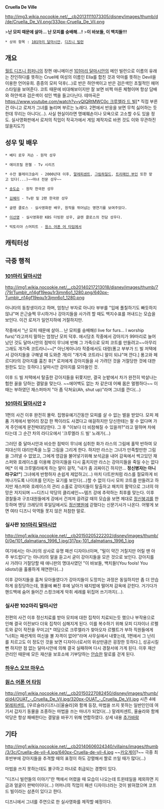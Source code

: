 '''Cruella De Ville'''

http://img3.wikia.nocookie.net/__cb20131111073305/disney/images/thumb/d/de/Cruella_De_Vil.png/333px-Cruella_De_Vil.png

>'''난 모피 때문에 살아... 난 모피를 숭배해...!'''
>'''이 바보들, 이 백치들!!!'''

 * 상위 항목 : [[101마리 달마시안]], [[디즈니 빌런]]

== 개요 ==
[[월트 디즈니 컴퍼니]]의 장편 애니메이션 [[101마리 달마시안]]의 메인 빌런으로 이름의 유래는 잔인하다를 뜻하는 Cruel에 여성의 이름인 Ella를 합친 것과 악마를 뜻하는 Devil을 이용한 언어유희. 증증의 모피 덕후(...)로 반은 하얀색이고 반은 검은색인 초월적인 헤어스타일을 보여준다. 코트 때문에 비대해보이지만 잘 보면 비쩍 마른 체형이며 항상 담배와 하얀색과 검은색이 섞인 백을 들고다닌다. 테마곡은 [[https://www.youtube.com/watch?v=yQlQRtMWC0c 크루엘라 드 빌]][* 직접 부른 건 아니고 로져가 그녀를 놀리며 부르는 노래다. 2편에서 반응을 보면 무척 싫어하는 듯한데 무리는 아니다(...). 사실 현실이라면 명예훼손이나 모욕으로 고소할 수도 있을 정도. 실사영화판에서 로저의 직업이 작곡가에서 게임 제작자로 바뀐 것도 이와 무관하진 않을지도?]
== 성우 및 배우 ==

 * 베티 로우 저슨 - 원작 성우

 * 에이프릴 윈첼 - Tv 시리즈 

 * 수잔 블레이크슬리 - 2000년대 이후, [[말레피센트]], [[그림하일드]], [[트리메인 부인]] 또한 맡고 있다(...)~~마녀 전문 성우~~

 * [[송도순]] - 원작 한국판 성우

 * [[김혜미]] - Tv판 밑 2편 한국판 성우

 * 글렌 클로스 - 실사영화판 배우, 원작을 뛰어넘는 명연기를 보여주었다.

 * [[이선영]] - 실사영화판 KBS 더빙판 성우, 글렌 클로스의 전담 성우다.

 * 빅토리아 스머피트 - [[원스 어폰 어 타임]]에서
 
== 캐릭터성 ==
== 극중 행적 ==
=== [[101마리 달마시안]] ===
http://img1.wikia.nocookie.net/__cb20140217213018/disney/images/thumb/7/79/Tumblr_n14gf19equ1r3jmn6o1_1280.png/640px-Tumblr_n14gf19equ1r3jmn6o1_1280.png

아니타의 동창생이라고 하며, 엄청난 부자로 아니타 부부를 "입에 풀칠하기도 빠듯하지 않냐"며 은근슬쩍 무시하거나 강아지들을 사가려 할 때도 백지수표를 꺼내드는 모습을 보인다. 이건 로저가 일언지하에 거절하지만.

작중에서 "난 모피 때문에 살아... 난 모피를 숭배해(I live for furs... I worship furs)"라고까지 말하는 엄청난 모피 덕후. 애시당초 작중에서 강아지가 99마리로 늘어났던 것도 달마시안의 점박이 무늬에 반해 그 가죽으로 모피 코트를 만들려고~~아무리 그래도 개가죽 코트라니~~[* 아닌게아니라 작중에서도 대령(퐁고 부부가 드 빌 저택에서 강아지들을 구해낼 때 도와준 개)이 "개가죽 코트라니 말이 되냐"며 깐다.] 퐁고와 페르디타의 강아지를 훔친 후[* 로저에게 강아지들을 사 가려던 것을 거절당한 것에 대한 원한도 있는 듯하다.] 달마시안 강아지를 모아들인 것.

이후 드 빌 저택에서 탈출한 강아지들을 뒤쫓지만, 결국 눈밭에서 차가 완전히 박살나는 험한 꼴을 당하는 결말을 맞는다. ~~에어백도 없는 차 같은데 어째 몸은 멀쩡하다~~ 이때는 부하였던 재스퍼마저 "아 좀 닥쳐요(Ah, shut up)"라며 그녀를 깐다(...)

=== [[101마리 달마시안]] 2 ===
1편의 사건 이후 완전히 몰락. 집행유예기간동안 모피를 살 수 없는 벌을 받았다. 모피 제품 가게에서 벙어리 장갑 한 짝이라도 사겠다고 애걸하지만 당신한테는 팔 수 없다며 가게 주인에게 문전박대당한다. 그 후 "이보다 더 비참해질 수 있을까?"라고 말하며 차에 타는데 그 순간 차의 라디오에서 '크루엘라 드 빌' 노래가(...)

그러던 중 달마시안과 비슷한 점박이 무늬에 심취한 화가 라스의 그림에 홀딱 반하여 모피대신의 대리만족을 느낄 그림을 그리게 한다. 하지만 라스는 그녀가 만족할만한 그림을 그려낼 수 없었고, 그에게 영감을 불어넣기위해 보석금을 내어 감옥에서 썩고있던 재스퍼와 호레이스를 이용해 강아지들을 다시 훔치지만 라스는 강아지들을 죽일 수는 없다며[* 이 때 크루엘라에게 하는 말이 걸작, "내가 좀 괴짜이긴 하지만... '''정신병자는 아니라구요!"'''] 그녀에게 반항하자 손쉽게 제압하고(...) 마치 다트판처럼 라스를 절묘하게 비껴나가도록 나이프를 던지는 묘기를 보인다(...)할 수 없이 다시 모피 코트를 만들려고 하지만 재스퍼와 호레이스의 관리 소홀로 강아지들이 탈출하고 패치의 활약으로 그녀의 야망은 저지되며 ~~디즈니 악당의 클리셰인~~템즈 강에 추락하는 최후를 맞는다. 이후 경찰들과 구조대원들에게 강에서 건져져 끌려갈 때의 모습을 보면 제대로 [[정신붕괴]]를 한 듯하며 엔딩 크레딧의 후일담에서도 [[정신병원]]에 갇혔다는 신문기사가 나온다. 어떻게 보면 여타 디즈니 악역들 못지 않은 처참한 말로.

=== 실사판 [[101마리 달마시안]] ===
http://img1.wikia.nocookie.net/__cb20150205222202/disney/images/thumb/0/0e/101_dalmatians_1996_1.jpg/317px-101_dalmatians_1996_1.jpg

여기에서는 아니타의 상사로 유명 패션 디자이너이며, "털이 약간 거칠지만 어릴 땐 아주 부드럽다"는 아니타의 말을 듣고서 굳이 강아지들을 모은 것으로 보인다. 강아지를 사 가려다 거절당할 때 애니판의 명대사였던 "이 바보들, 백치들!(You fools! You idiots!)을 훌륭하게 재연한다(...)

이후 강아지들을 훔쳐 모아들였다가 강아지들이 도망치는 과정은 동일하지만 좀 더 안습하게 응징당하는데, 똥물에 빠진 후에 날아가 돼지밥에 떨어져 감옥에 갇힌다. 거기다가 핸드백에 숨어 들어간 스컹크에게 악취 세례를 뒤집어 쓰기까지(...).

=== 실사판 102마리 달마시안 ===
전편의 사건 이후 정신치료를 받아 모피에 대한 집착이 치료되는듯 했으나 부작용으로 인해 결국 이전보다 더욱 집착이 심해지게 된다. 이를 복수하기 위해 모피 디자이너 르펠트와 같이 작전을 꾸미고[* 여담으로 크루엘라가 찾아오자 르펠트가 부하 직원들에게 "너희는 패션계의 여신을 볼 자격이 없어!"라며 사무실에서 내쫓는데, 1편에서 그 난리를 치르고도 이 정도인 것을 보면 디자이너로서의 위상만큼은 굉장한 듯하다.], 성공시킬 뻔 하지만 점 없는 달마시안에 의해 결국 실패하며 다시 경찰서에 가게 된다. 이후 재산관리인 때문에 모든 재산을 보호소에 기부당하는 [[안습]]한 말로를 걷게 된다.

=== [[하우스 오브 마우스]] ===
=== [[원스 어폰 어 타임]] ===
http://img1.wikia.nocookie.net/__cb20150227082450/disney/images/thumb/d/d4/OUAT_-_Cruella_De_Vil.jpg/320px-OUAT_-_Cruella_De_Vil.jpg
시즌 4에 [[말레피센트]], [우르슬라(디즈니)|울슐라]와 함께 등장, 마법을 쓰지 못하는 일반인인데 여기서 갑자기 동물을 조종하는 마법을 쓰는 마녀가 되었다(...) 말레피센트, 울슐라와 함께 악당은 항상 패배한다는 결말을 바꾸기 위해 연합하였다. 상세 내용 [[추가바람]]
== 기타 ==
http://img1.wikia.nocookie.net/__cb20140606024340/villains/images/thumb/3/3c/Cruella-de-vil-4.jpg/640px-Cruella-de-vil-4.jpg
~~[[카오게이]]?~~
극중 최후반부에 강아지들을 추격할 때의 표정이 하도 강렬해서 짤로 쓰일 때가 많다(...)

마법을 쓰지 못하는데도 불구하고 마녀로 취급되는 경향이 있다. 

"디즈니 빌런들의 이야기"란 책에서 어렸을 때 모습이 나오는데 트윈테일을 제외하면 지금과 얼굴이 판박이이다(...) 어머니의 직업이 패션 디자이너라는 것이 밝혀졌으며 코프 드 빌이라는 삼촌이 있다고 한다.

디즈니에서 그녀를 주연으로 한 실사영화를 제작할 예정이다.
